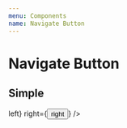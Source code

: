 ```yaml
---
menu: Components
name: Navigate Button
---
```



# Navigate Button

## Simple

<Playground>
    <NavigateButton 
        left={<button>left</button>}
        right={<button>right</button>}
    />
</Playground>
